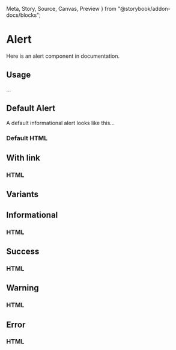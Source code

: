   Meta,
  Story,
  Source,
  Canvas,
  Preview
} from "@storybook/addon-docs/blocks";


<Meta title="Components/Alert" component={Alert} />

# Alert

Here is an alert component in documentation.

## Usage

...

## Default Alert

A default informational alert looks like this...


<Preview>
  <Story name="Default">
    <Alert
      title="Informational alert with text"
      text="Use a brief line of text, preferably a single sentence, to provide more information."
    />
  </Story>
</Preview>

### Default HTML

<HtmlBlock>
  <Alert
    title="Informational alert with text"
    text="Use a brief line of text, preferably a single sentence, to provide more information."
  />
</HtmlBlock>

## With link

<Preview>
  <Story name="WithLink">
    <Alert
      title="Informational alert with text and link"
      text="Use a brief line of text, preferably a single sentence, to provide more information."
      link="#"
    />
  </Story>
</Preview>

### HTML

<HtmlBlock>
  <Alert
    title="Informational alert with text and link"
    text="Use a brief line of text, preferably a single sentence, to provide more information."
    link="#"
  />
</HtmlBlock>

## Variants

## Informational

<Preview>
  <Story name="Info">
    <Alert
      title="Informational alert with text"
      text="Use a brief line of text, preferably a single sentence, to provide more information."
    />
    <Alert
      title="Informational alert with text and link"
      text="Use a brief line of text, preferably a single sentence, to provide more information."
      link="#"
    />
  </Story>
</Preview>

### HTML

<HtmlBlock>
  <Alert
    title="Informational alert with text"
    text="Use a brief line of text, preferably a single sentence, to provide more information."
  />
  <Alert
    title="Informational alert with text and link"
    text="Use a brief line of text, preferably a single sentence, to provide more information."
    link="#"
  />
</HtmlBlock>

## Success

<Preview>
  <Story name="Success">
    <Alert
      type="success"
      title="Success alert with text"
      text="Use a brief line of text, preferably a single sentence, to provide more information."
    />
    <Alert
      type="success"
      title="Success alert with text and link"
      text="Read more here"
      link="#"
    />
  </Story>
</Preview>

### HTML

<HtmlBlock>
  <Alert
    type="success"
    title="Success alert with text"
    text="Use a brief line of text, preferably a single sentence, to provide more information."
  />
  <Alert
    type="success"
    title="Success alert with text and link"
    text="Read more here"
    link="#"
  />
</HtmlBlock>

## Warning

<Preview>
  <Story name="Warning">
    <Alert
      type="warn"
      title="Warning alert with text"
      text="Use a brief line of text, preferably a single sentence, to provide more information."
    />
    <Alert
      type="warn"
      title="Warning alert with text and link"
      text="Use a brief line of text, preferably a single sentence, to provide more information."
      link="#"
    />
  </Story>
</Preview>

### HTML

<HtmlBlock>
  <Alert
    type="warn"
    title="Warning alert with text"
    text="Use a brief line of text, preferably a single sentence, to provide more information."
  />
  <Alert
    type="warn"
    title="Warning alert with text"
    text="Use a brief line of text, preferably a single sentence, to provide more information."
  />
</HtmlBlock>

## Error

<Preview>
  <Story name="Error">
    <Alert
      type="error"
      title="Error alert with text"
      text="Use a brief line of text, preferably a single sentence, to provide more information."
    />
    <Alert
      type="error"
      title="Error alert with text and link"
      text="Read more here"
      link="#"
    />
  </Story>
</Preview>

### HTML

<HtmlBlock>
  <Alert
    type="error"
    title="Error alert with text"
    text="Use a brief line of text, preferably a single sentence, to provide more information."
  />
  <Alert
    type="error"
    title="Error alert with text and link"
    text="Read more here"
    link="#"
  />
</HtmlBlock>
